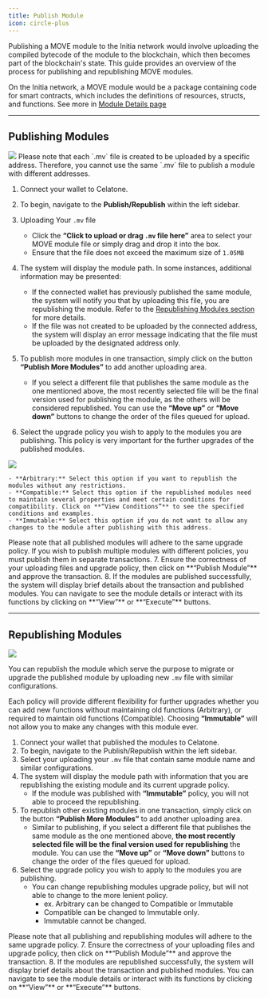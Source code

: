 ```yaml
---
title: Publish Module
icon: circle-plus
---
```


Publishing a MOVE module to the Initia network would involve uploading the compiled bytecode of the module to the blockchain, which then becomes part of the blockchain's state. This guide provides an overview of the process for publishing and republishing MOVE modules.

On the Initia network, a MOVE module would be a package containing code for smart contracts, which includes the definitions of resources, structs, and functions. See more in [Module Details page](https://docs.alleslabs.com/user-guide/move/modules/detail-page)

---

## Publishing Modules

<Frame>
  <img src="/images/user-docs/move/action/publish.jpg" />
</Frame>

<Note>
Please note that each `.mv` file is created to be uploaded by a specific address. Therefore, you cannot use the same `.mv` file to publish a module with different addresses.
</Note>

1. Connect your wallet to Celatone. 
2. To begin, navigate to the **Publish/Republish** within the left sidebar.
3. Uploading Your `.mv` file
    - Click the **“Click to upload or drag `.mv` file here”** area to select your MOVE module file or simply drag and drop it into the box.
    - Ensure that the file does not exceed the maximum size of `1.05MB`
4. The system will display the module path. In some instances, additional information may be presented:
    - If the connected wallet has previously published the same module, the system will notify you that by uploading this file, you are republishing the module. Refer to the [Republishing Modules section](https://docs.alleslabs.com/developers/initia/move/publish-module#republishing-modules) for more details.
    - If the file was not created to be uploaded by the connected address, the system will display an error message indicating that the file must be uploaded by the designated address only.
5. To publish more modules in one transaction, simply click on the button **“Publish More Modules”** to add another uploading area.
    - If you select a different file that publishes the same module as the one mentioned above, the most recently selected file will be the final version used for publishing the module, as the others will be considered republished. You can use the **“Move up”** or **“Move down”** buttons to change the order of the files queued for upload.

6. Select the upgrade policy you wish to apply to the modules you are publishing. This policy is very important for the further upgrades of the published modules.

<Frame>
  <img src="/images/user-docs/move/action/policy.jpg" />
</Frame>

    - **Arbitrary:** Select this option if you want to republish the modules without any restrictions.
    - **Compatible:** Select this option if the republished modules need to maintain several properties and meet certain conditions for compatibility. Click on **“View Conditions”** to see the specified conditions and examples.
    - **Immutable:** Select this option if you do not want to allow any changes to the module after publishing with this address.
    
<Note>
Please note that all published modules will adhere to the same upgrade policy. If you wish to publish multiple modules with different policies, you must publish them in separate transactions.
</Note>
7. Ensure the correctness of your uploading files and upgrade policy, then click on **“Publish Module”** and approve the transaction.
8. If the modules are published successfully, the system will display brief details about the transaction and published modules. You can navigate to see the module details or interact with its functions by clicking on **“View”** or **“Execute”** buttons.

---

## Republishing Modules

<Frame>
  <img src="/images/user-docs/move/action/republish.jpg" />
</Frame>

You can republish the module which serve the purpose to migrate or upgrade the published module by uploading new `.mv` file with similar configurations.

Each policy will provide different flexibility for further upgrades whether you can add new functions without maintaining old functions (Arbitrary), or required to maintain old functions (Compatible). Choosing **“Immutable”** will not allow you to make any changes with this module ever.

1. Connect your wallet that published the modules to Celatone. 
2. To begin, navigate to the Publish/Republish within the left sidebar.
3. Select your uploading your `.mv` file that contain same module name and similar configurations.
4. The system will display the module path with information that you are republishing the existing module and its current upgrade policy.
    - If the module was published with **“Immutable”** policy, you will not able to proceed the republishing.
5. To republish other existing modules in one transaction, simply click on the button **“Publish More Modules”** to add another uploading area.
    - Similar to publishing, if you select a different file that publishes the same module as the one mentioned above, **the most recently selected file will be the final version used for republishing** the module. You can use the **“Move up”** or **“Move down”** buttons to change the order of the files queued for upload.
6. Select the upgrade policy you wish to apply to the modules you are publishing. 
    - You can change republishing modules upgrade policy, but will not able to change to the more lenient policy.
        - ex. Arbitrary can be changed to Compatible or Immutable
        - Compatible can be changed to Immutable only.
        - Immutable cannot be changed. 

<Note>
Please note that all publishing and republishing modules will adhere to the same upgrade policy.
</Note>
7. Ensure the correctness of your uploading files and upgrade policy, then click on **“Publish Module”** and approve the transaction.
8. If the modules are republished successfully, the system will display brief details about the transaction and published modules. You can navigate to see the module details or interact with its functions by clicking on **“View”** or **“Execute”** buttons.